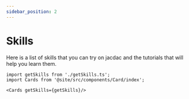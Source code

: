```yaml
---
sidebar_position: 2
---
```


# Skills

Here is a list of skills that you can try on jacdac and the tutorials that will help you learn them.

```mdx-code-block
import getSkills from './getSkills.ts';
import Cards from '@site/src/components/Card/index';

<Cards getSkills={getSkills}/>
```